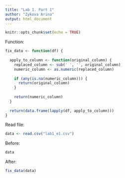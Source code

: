 ---
title: "Lab 1. Part 1"
author: "Zykova Arina"
output: html_document
---

```{r setup, include=FALSE}
knitr::opts_chunk$set(echo = TRUE)
```

Function: 
```{r echo=TRUE, error=FALSE, message=FALSE, warning=FALSE, include=TRUE}
fix_data <- function(df) {
  
  apply_to_column <- function(original_column) {
    replaced_column <- sub(' ', '', original_column)
    numeric_column <- as.numeric(replaced_column)
    
    if (any(is.na(numeric_column))) {
      return(original_column)
    }
    
    return(numeric_column)
  }
  
  return(data.frame(lapply(df, apply_to_column)))
}
```


Read file:
```{r echo=TRUE, error=FALSE, message=FALSE, warning=FALSE, include=TRUE}
data <- read.csv("lab1_e1.csv")
```

Before:
```{r echo=FALSE, error=FALSE, message=FALSE, warning=FALSE, include=TRUE}
data
```
After:
```{r echo=TRUE, error=FALSE, message=FALSE, warning=FALSE, include=TRUE}
fix_data(data)
```